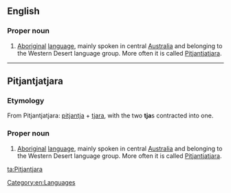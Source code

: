 ==English==

===Proper noun===
{{en-proper noun}}

# [[Aboriginal]] [[language]], mainly spoken in central [[Australia]] and belonging to the Western Desert language group. More often it is called [[Pitjantjatjara]].

----

==Pitjantjatjara==

===Etymology===
From Pitjantjatjara: [[pitjantja]] + [[tjara]], with the two '''tja'''s contracted into one.
===Proper noun===
{{head|pjt|noun}}

# [[Aboriginal]] [[language]], mainly spoken in central [[Australia]] and belonging to the Western Desert language group. More often it is called [[Pitjantjatjara]].

[[Category:en:Languages]]

[[ta:Pitjantjara]]